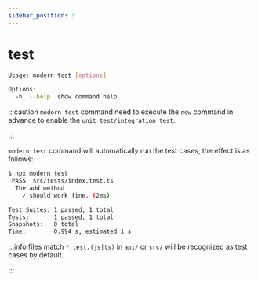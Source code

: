 ```yaml
---
sidebar_position: 3
---
```

# test

```bash
Usage: modern test [options]

Options:
  -h, --help  show command help
```

:::caution
`modern test` command need to execute the `new` command in advance to enable the `unit test/integration test`.

:::

`modern test` command will automatically run the test cases, the effect is as follows:

```bash
$ npx modern test
 PASS  src/tests/index.test.ts
  The add method
    ✓ should work fine. (2ms)

Test Suites: 1 passed, 1 total
Tests:       1 passed, 1 total
Snapshots:   0 total
Time:        0.994 s, estimated 1 s
```

:::info
files match `*.test.(js|ts)` in `api/` or `src/` will be recognized as test cases by default.

:::
